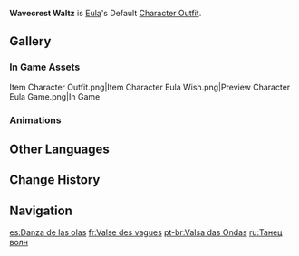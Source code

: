 {{Outfit Infobox
|id           = 205100
|image        = <gallery>
Character Eula Full Wish.png|Wish
Character Eula Game.png|In Game
</gallery>
|character    = Eula
|type         = Default
|description  = [[Eula]]'s outfit. Consummate elegance shines through in this neat and smart knight's uniform.
|obtain       = Unlocked upon obtaining character
}}
'''Wavecrest Waltz''' is [[Eula]]'s Default [[Character Outfit]].

==Gallery==
===In Game Assets===
<gallery hideaddbutton="true" captionalign="center">
Item Character Outfit.png|Item
Character Eula Wish.png|Preview
Character Eula Game.png|In Game
</gallery>

===Animations===
{{Preview
|size=180px
|file1    = Idle Eula 1
|file2    = Idle Eula 2
|file3    = Talent Menu Eula
|file4    = Weapon Menu Eula
}}

==Other Languages==
{{Other Languages
|en      = Wavecrest Waltz
|zhs     = 浪尖之舞
|zhs_rm  = Làngjiān zhī Wǔ
|zht     = 浪尖之舞
|zht_rm  = Làngjiān zhī Wǔ
|zh_tl   = Wavecrest Dance
|ja      = 高らかな波の舞い
|ja_rm   = Takarakana Nami no Mai
|ja_tl   = Dance of the Sonorous Waves
|ko      = 드높은 파도의 춤
|ko_rm   = Deunopeun Padoui Chum
|ko_tl   = Dance of the High waves
|es      = Danza de las olas
|es_tl   = Dance of the Waves
|fr      = Valse des vagues
|fr_tl   = Waltz of the Waves
|ru      = Танец волн
|ru_tl   = Dance of the Waves
|th      = ระบำบนเกลียวคลื่น
|th_rm   = Rabam bon kliao khluen
|th_tl   = Wavecrest Dance
|vi      = Vũ Điệu Ngọn Sóng
|vi_tl   = Dance of the Waves
|de      = Wellenbergwalzer
|de_tl   = Wavecrest Waltz
|id      = Wavecrest Waltz
|pt      = Valsa das Ondas
|pt_tl   = Waltz of the Waves
}}

==Change History==
{{Change History|1.5}}

==Navigation==
{{Dressing Room Navbox|type=outfit}}

[[es:Danza de las olas]]
[[fr:Valse des vagues]]
[[pt-br:Valsa das Ondas]]
[[ru:Танец волн]]